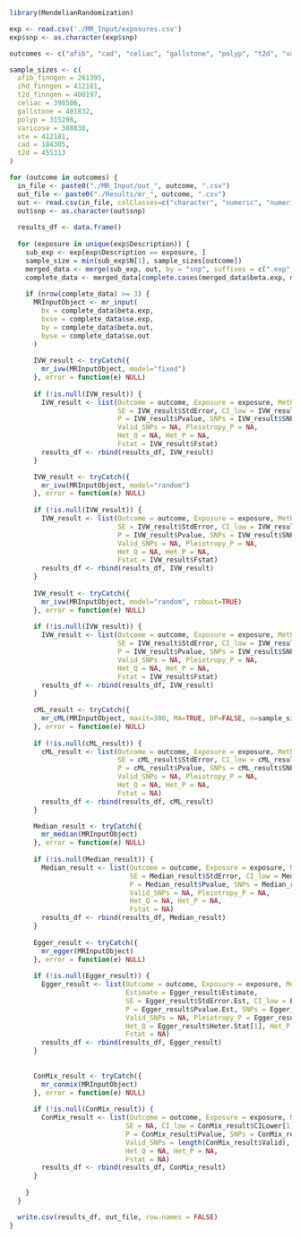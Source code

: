 ```r
library(MendelianRandomization)

exp <- read.csv('./MR_Input/exposures.csv')
exp$snp <- as.character(exp$snp)

outcomes <- c("afib", "cad", "celiac", "gallstone", "polyp", "t2d", "varicose", "vte")

sample_sizes <- c(
  afib_finngen = 261395,
  ihd_finngen = 412181,
  t2d_finngen = 400197,
  celiac = 398506,
  gallstone = 401832,
  polyp = 315298,
  varicose = 388830,
  vte = 412181,
  cad = 184305,
  t2d = 455313
)

for (outcome in outcomes) {
  in_file <- paste0("./MR_Input/out_", outcome, ".csv")
  out_file <- paste0("./Results/mr_", outcome, ".csv")
  out <- read.csv(in_file, colClasses=c("character", "numeric", "numeric", "numeric"))
  out$snp <- as.character(out$snp)
  
  results_df <- data.frame()
  
  for (exposure in unique(exp$Description)) {
    sub_exp <- exp[exp$Description == exposure, ]
    sample_size = min(sub_exp$N[1], sample_sizes[outcome])
    merged_data <- merge(sub_exp, out, by = "snp", suffixes = c(".exp", ".out"))
    complete_data <- merged_data[complete.cases(merged_data$beta.exp, merged_data$se.exp, merged_data$beta.out, merged_data$se.out), ]
  
    if (nrow(complete_data) >= 3) {
      MRInputObject <- mr_input(
        bx = complete_data$beta.exp,
        bxse = complete_data$se.exp,
        by = complete_data$beta.out,
        byse = complete_data$se.out
      )
  
      IVW_result <- tryCatch({
        mr_ivw(MRInputObject, model="fixed")
      }, error = function(e) NULL)
  
      if (!is.null(IVW_result)) {
        IVW_result <- list(Outcome = outcome, Exposure = exposure, Method = "IVW (fixed)", Estimate = IVW_result$Estimate,
                           SE = IVW_result$StdError, CI_low = IVW_result$CILower, CI_up = IVW_result$CIUpper,
                           P = IVW_result$Pvalue, SNPs = IVW_result$SNPs,
                           Valid_SNPs = NA, Pleiotropy_P = NA, 
                           Het_Q = NA, Het_P = NA,
                           Fstat = IVW_result$Fstat)
        results_df <- rbind(results_df, IVW_result)
      }

      IVW_result <- tryCatch({
        mr_ivw(MRInputObject, model="random")
      }, error = function(e) NULL)
  
      if (!is.null(IVW_result)) {
        IVW_result <- list(Outcome = outcome, Exposure = exposure, Method = "IVW (random)", Estimate = IVW_result$Estimate,
                           SE = IVW_result$StdError, CI_low = IVW_result$CILower, CI_up = IVW_result$CIUpper,
                           P = IVW_result$Pvalue, SNPs = IVW_result$SNPs,
                           Valid_SNPs = NA, Pleiotropy_P = NA, 
                           Het_Q = NA, Het_P = NA,
                           Fstat = IVW_result$Fstat)
        results_df <- rbind(results_df, IVW_result)
      }
      
      IVW_result <- tryCatch({
        mr_ivw(MRInputObject, model="random", robust=TRUE)
      }, error = function(e) NULL)
  
      if (!is.null(IVW_result)) {
        IVW_result <- list(Outcome = outcome, Exposure = exposure, Method = "IVW (random, robust)", Estimate = IVW_result$Estimate,
                           SE = IVW_result$StdError, CI_low = IVW_result$CILower, CI_up = IVW_result$CIUpper,
                           P = IVW_result$Pvalue, SNPs = IVW_result$SNPs,
                           Valid_SNPs = NA, Pleiotropy_P = NA, 
                           Het_Q = NA, Het_P = NA,
                           Fstat = IVW_result$Fstat)
        results_df <- rbind(results_df, IVW_result)
      }
      
      cML_result <- tryCatch({
        mr_cML(MRInputObject, maxit=300, MA=TRUE, DP=FALSE, n=sample_size)
      }, error = function(e) NULL)
  
      if (!is.null(cML_result)) {
        cML_result <- list(Outcome = outcome, Exposure = exposure, Method = "mr_cML", Estimate = cML_result$Estimate,
                           SE = cML_result$StdError, CI_low = cML_result$CILower, CI_up = cML_result$CIUpper,
                           P = cML_result$Pvalue, SNPs = cML_result$SNPs,
                           Valid_SNPs = NA, Pleiotropy_P = NA, 
                           Het_Q = NA, Het_P = NA,
                           Fstat = NA)
        results_df <- rbind(results_df, cML_result)
      }      

      Median_result <- tryCatch({
        mr_median(MRInputObject)
      }, error = function(e) NULL)
  
      if (!is.null(Median_result)) {
        Median_result <- list(Outcome = outcome, Exposure = exposure, Method = "Weighted median", Estimate = Median_result$Estimate,
                              SE = Median_result$StdError, CI_low = Median_result$CILower, CI_up = Median_result$CIUpper,
                              P = Median_result$Pvalue, SNPs = Median_result$SNPs,
                              Valid_SNPs = NA, Pleiotropy_P = NA, 
                              Het_Q = NA, Het_P = NA,
                              Fstat = NA)
        results_df <- rbind(results_df, Median_result)
      }
  
      Egger_result <- tryCatch({
        mr_egger(MRInputObject)
      }, error = function(e) NULL)
  
      if (!is.null(Egger_result)) {
        Egger_result <- list(Outcome = outcome, Exposure = exposure, Method = paste("Egger", " (", Egger_result$Model, ")", sep=""), 
                             Estimate = Egger_result$Estimate,
                             SE = Egger_result$StdError.Est, CI_low = Egger_result$CILower.Est, CI_up = Egger_result$CIUpper.Est,
                             P = Egger_result$Pvalue.Est, SNPs = Egger_result$SNPs, 
                             Valid_SNPs = NA, Pleiotropy_P = Egger_result$Pleio.pval, 
                             Het_Q = Egger_result$Heter.Stat[1], Het_P = Egger_result$Heter.Stat[2],
                             Fstat = NA)
        results_df <- rbind(results_df, Egger_result)
      }
  
  
      ConMix_result <- tryCatch({
        mr_conmix(MRInputObject)
      }, error = function(e) NULL)
  
      if (!is.null(ConMix_result)) {
        ConMix_result <- list(Outcome = outcome, Exposure = exposure, Method = "MRConMix", Estimate = ConMix_result$Estimate,
                             SE = NA, CI_low = ConMix_result$CILower[1], CI_up = ConMix_result$CIUpper[1],
                             P = ConMix_result$Pvalue, SNPs = ConMix_result$SNPs,
                             Valid_SNPs = length(ConMix_result$Valid), Pleiotropy_P = NA, 
                             Het_Q = NA, Het_P = NA,
                             Fstat = NA)  
        results_df <- rbind(results_df, ConMix_result)
      }
      
    }
  }

  write.csv(results_df, out_file, row.names = FALSE)
}
```
